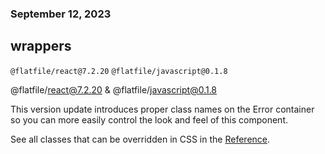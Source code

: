 ### September 12, 2023

## wrappers

`@flatfile/react@7.2.20` `@flatfile/javascript@0.1.8`

@flatfile/react@7.2.20 & @flatfile/javascript@0.1.8

This version update introduces proper class names on the Error container so you
can more easily control the look and feel of this component.

See all classes that can be overridden in CSS in the
[Reference](/apps/embedding/reference/advanced#iframe-styles).
